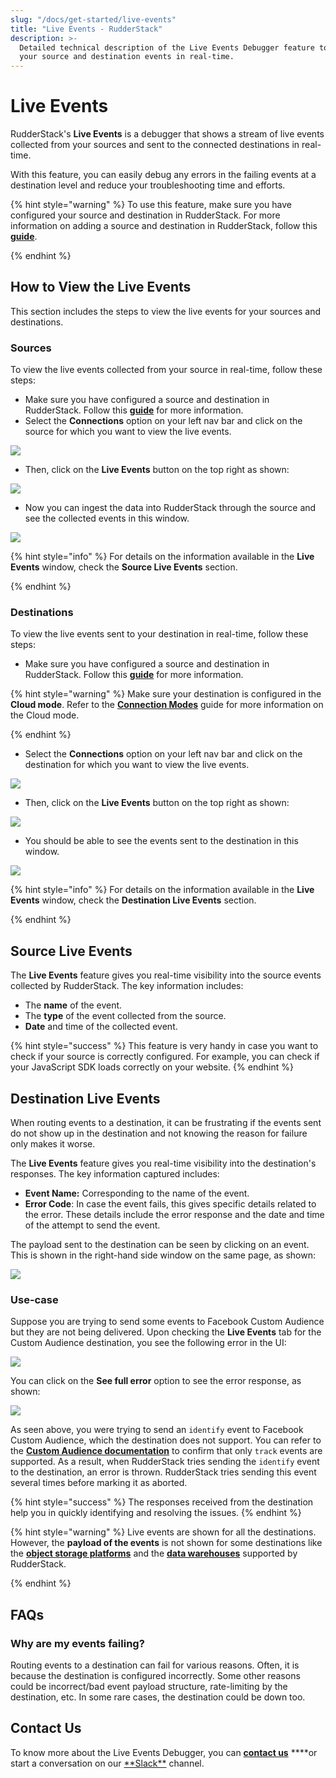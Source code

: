 ```yaml
---
slug: "/docs/get-started/live-events"
title: "Live Events - RudderStack"
description: >-
  Detailed technical description of the Live Events Debugger feature to debug
  your source and destination events in real-time.
---
```


# Live Events

RudderStack's **Live Events** is a debugger that shows a stream of live events collected from your sources and sent to the connected destinations in real-time.

With this feature, you can easily debug any errors in the failing events at a destination level and reduce your troubleshooting time and efforts.

{% hint style="warning" %}
To use this feature, make sure you have configured your source and destination in RudderStack. For more information on adding a source and destination in RudderStack, follow this [**guide**](../connections/adding-source-and-destination-rudderstack.md).

{% endhint %}

## **How to View the Live Events** <a id="how-to-view-the-live-events"></a>

This section includes the steps to view the live events for your sources and destinations.‌

### Sources <a id="sources"></a>

To view the live events collected from your source in real-time, follow these steps:‌

- Make sure you have configured a source and destination in RudderStack. Follow this [**guide**](https://app.gitbook.com/@rudderlabs/s/rudderlabs-1/~/diff/drafts/-MdGKMQEdba4ZbKvF7Mf/connections/adding-source-and-destination-rudderstack) for more information.
- Select the **Connections** option on your left nav bar and click on the source for which you want to view the live events.

![](../.gitbook/assets/image%20%28119%29.png)

- Then, click on the **Live Events** button on the top right as shown:

![](../.gitbook/assets/image%20%28123%29.png)

- Now you can ingest the data into RudderStack through the source and see the collected events in this window.

![](../.gitbook/assets/image%20%28115%29.png)

{% hint style="info" %}
For details on the information available in the **Live Events** window, check the **Source Live Events** section.

{% endhint %}

### Destinations

To view the live events sent to your destination in real-time, follow these steps:

- Make sure you have configured a source and destination in RudderStack. Follow this [**guide**](../connections/adding-source-and-destination-rudderstack.md) for more information.

{% hint style="warning" %}
Make sure your destination is configured in the **Cloud mode**. Refer to the [**Connection Modes**](../connections/rudderstack-connection-modes.md) guide for more information on the Cloud mode.

{% endhint %}

- Select the **Connections** option on your left nav bar and click on the destination for which you want to view the live events.

![](../.gitbook/assets/image%20%28117%29.png)

- Then, click on the **Live Events** button on the top right as shown:

![](../.gitbook/assets/image%20%28124%29%20%281%29.png)

- You should be able to see the events sent to the destination in this window.

![](../.gitbook/assets/image%20%28125%29.png)

{% hint style="info" %}
For details on the information available in the **Live Events** window, check the **Destination Live Events** section.

{% endhint %}

## **Source Live Events**

The **Live Events** feature gives you real-time visibility into the source events collected by RudderStack. The key information includes:

- The **name** of the event.
- The **type** of the event collected from the source.
- **Date** and time of the collected event.

{% hint style="success" %}
This feature is very handy in case you want to check if your source is
correctly configured. For example, you can check if your JavaScript SDK loads
correctly on your website.
{% endhint %}

## **Destination Live Events**

When routing events to a destination, it can be frustrating if the events sent do not show up in the destination and not knowing the reason for failure only makes it worse.

The **Live Events** feature gives you real-time visibility into the destination's responses. The key information captured includes:

- **Event Name:** Corresponding to the name of the event.
- **Error Code**: In case the event fails, this gives specific details related to the error. These details include the error response and the date and time of the attempt to send the event.

The payload sent to the destination can be seen by clicking on an event. This is shown in the right-hand side window on the same page, as shown:

![](../.gitbook/assets/screen-shot-2021-06-30-at-10.03.52-pm.png)

### Use-case

Suppose you are trying to send some events to Facebook Custom Audience but they are not being delivered. Upon checking the **Live Events** tab for the Custom Audience destination, you see the following error in the UI:

![](../.gitbook/assets/image%20%28116%29.png)

You can click on the **See full error** option to see the error response, as shown:

![](../.gitbook/assets/screen-shot-2021-07-08-at-4.21.13-pm.png)

As seen above, you were trying to send an `identify` event to Facebook Custom Audience, which the destination does not support. You can refer to the [**Custom Audience documentation**](../destinations/advertising/fb_custom_audience.md) to confirm that only `track` events are supported. As a result, when RudderStack tries sending the `identify` event to the destination, an error is thrown. RudderStack tries sending this event several times before marking it as aborted.

{% hint style="success" %}
The responses received from the destination help you in quickly identifying
and resolving the issues.
{% endhint %}

{% hint style="warning" %}
Live events are shown for all the destinations. However, the **payload of the events** is not shown for some destinations like the [**object storage platforms**](../destinations/storage-platforms/) and the [**data warehouses**](../data-warehouse-integrations/) supported by RudderStack.

{% endhint %}

## **FAQs**

### **Why are my events failing?**

Routing events to a destination can fail for various reasons. Often, it is because the destination is configured incorrectly. Some other reasons could be incorrect/bad event payload structure, rate-limiting by the destination, etc. In some rare cases, the destination could be down too.

## **Contact Us**

To know more about the Live Events Debugger, you can [**contact us**](mailto:%20docs@rudderstack.com) \***\*or start a conversation on our [**Slack\*\*](https://resources.rudderstack.com/join-rudderstack-slack) channel.
